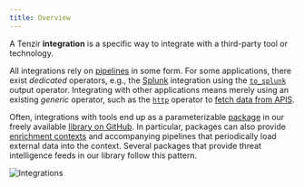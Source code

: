 ```yaml
---
title: Overview
---
```


A Tenzir **integration** is a specific way to integrate with a third-party tool
or technology.

All integrations rely on [pipelines](/explanations/architecture/pipelines) in
some form. For some applications, there exist _dedicated_ operators, e.g., the
[Splunk](/integrations/splunk) integration using the
[`to_splunk`](/reference/operators/to_splunk) output operator. Integrating with
other applications means merely using an existing _generic_ operator, such as
the [`http`](/reference/operators/http) operator to [fetch data from
APIS](/guides/data-loading/fetch-data-from-apis).

Often, integrations with tools end up as a parameterizable
[package](/explanations/packages) in our freely available [library on
GitHub](https://github.com/tenzir/library). In particular, packages can also
provide [enrichment contexts](/explanations/enrichment/) and accompanying
pipelines that periodically load external data into the context. Several
packages that provide threat intelligence feeds in our library follow this
pattern.

![Integrations](integrations.svg)
